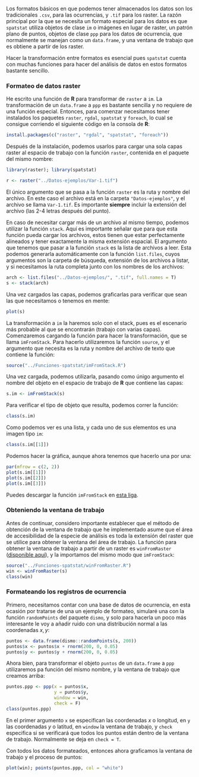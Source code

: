 Los formatos básicos en que podemos tener almacenados los datos son los tradicionales `.csv`, para las ocurrencias, y `.tif` para los raster. La razón principal por la que se necesita un formato especial para los datos es que `spatstat` utiliza objetos de clase `im` o imágenes en lugar de raster, un patrón plano de puntos, objetos de clase `ppp` para los datos de ocurrencia, que normalmente se manejan como un `data.frame`, y una ventana de trabajo que es obtiene a partir de los raster.

Hacer la transformación entre formatos es esencial pues `spatstat` cuenta con muchas funciones para hacer del análisis de datos en estos formatos bastante sencillo. 

### Formateo de datos raster

He escrito una función de **R** para transformar de `raster` a `im`. La transformación de un `data.frame` a `ppp` es bastante sencilla y no requiere de una función especial. Entonces, para comenzar necesitamos tener instalados los paquetes `raster`, `rgdal`, `spatstat` y `foreach`, lo cual se consigue corriendo el siguiente código en la consola de **R**:

```r
install.packages(c("raster", "rgdal", "spatstat", "foreach"))
```

Después de la instalación, podemos usarlos para cargar una sola capas raster al espacio de trabajo con la función `raster`, contenida en el paquete del mismo nombre:

```r
library(raster); library(spatstat)

r <- raster("../Datos-ejemplos/Var-1.tif")
```

El único argumento que se pasa a la función `raster` es la ruta y nombre del archivo. En este caso el archivo está en la carpeta `"Datos-ejemplos"`, y el archivo se llama `Var-1.tif`. Es importante **siempre** incluir la extensión del archivo (las 2-4 letras después del punto).

En caso de necesitar cargar más de un archivo al mismo tiempo, podemos utilizar la función `stack`. Aquí es importante señalar que para que esta función pueda cargar los archivos, estos tienen que estar perfectamente alineados y tener exactamente la misma extensión espacial. El argumento que tenemos que pasar a la función `stack` es la lista de archivos a leer. Esta podemos generarla automáticamente con la función `list.files`, cuyos argumentos son la carpeta de búsqueda, extensión de los archivos a listar, y si necesitamos la ruta completa junto con los nombres de los archivos:

```r
arch <- list.files("../Datos-ejemplos/", ".tif", full.names = T)
s <- stack(arch)
```

Una vez cargados las capas, podemos graficarlas para verificar que sean las que necesitamos o tenemos en mente:

```r
plot(s)
```

La transformación a `im` la haremos solo con el stack, pues es el escenario más probable al que se encontrarán (trabajo con varias capas). Comenzaremos cargando la función para hacer la transformación, que se llama `imFromStack`. Para hacerlo utilizaremos la función `source`, y el argumento que necesita es la ruta y nombre del archivo de texto que contiene la función:

```r
source("../Funciones-spatstat/imFromStack.R")
```

Una vez cargada, podemos utilizarla, pasando como únigo argumento el nombre del objeto en el espacio de trabajo de **R** que contiene las capas:

```r
s.im <- imFromStack(s)
```

Para verificar el tipo de objeto que resulta, podemos correr la función:

```r
class(s.im)
```

Como podemos ver es una lista, y cada uno de sus elementos es una imagen tipo `im`:

```r
class(s.im[[1]])
```

Podemos hacer la gráfica, aunque ahora tenemos que hacerlo una por una:

```r
par(mfrow = c(2, 2))
plot(s.im[[1]])
plot(s.im[[2]])
plot(s.im[[3]])
```
Puedes descargar la función `imFromStack` en [esta liga](Funciones-spatstat/imFromStack.R).

### Obteniendo la ventana de trabajo

Antes de continuar, considero importante establecer que el método de obtención de la ventana de trabajo que he implementado asume que el área de accesibilidad de la especie de análisis es toda la extensión del raster que se utilice para obtener la ventana del área de trabajo. La función para obtener la ventana de trabajo a partir de un raster es `winFromRaster` ([disponible aquí](Funciones-spatstat/winFromRaster.R)), y la importamos del mismo modo que `imFromStack`:

```r
source("../Funciones-spatstat/winFromRaster.R")
win <- winFromRaster(s)
class(win)
```

### Formateando los registros de ocurrencia

Primero, necesitamos contar con una base de datos de ocurrencia, en esta ocasión por tratarse de una un ejemplo de formateo, simularé una con la función `randomPoints` del paquete `dismo`, y solo para hacerla un poco más interesante le voy a añadir ruido con una distribución normal a las coordenadas $x, y$:

```r
puntos <- data.frame(dismo::randomPoints(s, 200))
puntos$x <- puntos$x + rnorm(200, 0, 0.05)
puntos$y <- puntos$y + rnorm(200, 0, 0.05)
```

Ahora bien, para transformar el objeto `puntos` de un `data.frame` a `ppp` utilizaremos pa función del mismo nombre, y la ventana de trabajo que creamos arriba:

```r
puntos.ppp <- ppp(x = puntos$x,
                  y = puntos$y,
                  window = win,
                  check = F)
class(puntos.ppp)
```

En el primer argumento `x` se especifican las coordenadas $x$ o longitud, en `y` las coordenadas $y$ o latitud, en `window` la ventana de trabajo, y `check` especifica si se verificará que todos los puntos están dentro de la ventana de trabajo. Normalmente se deja en  `check = T`.

Con todos los datos formateados, entonces ahora graficamos la ventana de trabajo y el proceso de puntos:

```r
plot(win); points(puntos.ppp, col = "white")
```
